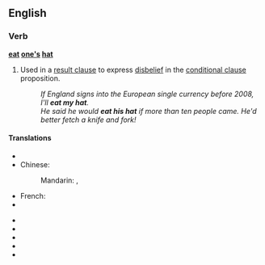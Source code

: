 ==English==

===Verb===
'''[[eat]] [[one's]] [[hat]]'''

# {{idiom}}  Used in a [[result clause]] to express [[disbelief]] in the [[conditional clause]] proposition.
#: ''If England signs into the European single currency before 2008, I'll '''eat my hat'''.''
#: ''He said he would '''eat his hat''' if more than ten people came. He'd better fetch a knife and fork!''

====Translations====
{{trans-top|to express disbelief about a proposition}}
* {{trreq|Arabic}}
* Chinese:
*: Mandarin: {{t|zh|字倒過來寫|sc=Hani}}, {{t|zh|字倒过来写|tr=zì dào guòlái xiě|sc=Hani}}
* French: {{t|fr|manger son chapeau}}
* {{trreq|German}}
{{trans-mid}}
* {{trreq|Italian}}
* {{trreq|Japanese}}
* {{trreq|Portuguese}}
* {{trreq|Russian}}
* {{trreq|Spanish}}
{{trans-bottom}}